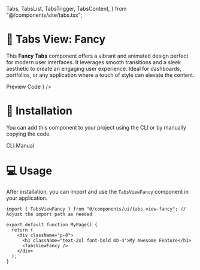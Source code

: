  Tabs,
  TabsList,
  TabsTrigger,
  TabsContent,
} from "@/components/site/tabs.tsx";


# 💎 Tabs View: Fancy

This **Fancy Tabs** component offers a vibrant and animated design perfect for modern user interfaces. It leverages smooth transitions and a sleek aesthetic to create an engaging user experience. Ideal for dashboards, portfolios, or any application where a touch of style can elevate the content.

<Tabs defaultValue="preview" className="">
  <TabsList>
    <TabsTrigger value="preview">Preview</TabsTrigger>
    <TabsTrigger value="code">Code</TabsTrigger>
  </TabsList>
  <TabsContent value="preview">
    <ComponentRenderer component={<TabsViewFancy />} />
  </TabsContent>
  <TabsContent value="code">
    <CodeBlock filePath="src/app/components/tabs-fancy/tabs-view-fancy.tsx" />
  </TabsContent>
</Tabs>

# 🚀 Installation
You can add this component to your project using the CLI or by manually copying the code.

<Tabs defaultValue="cli" className="">
  <TabsList>
    <TabsTrigger value="cli">CLI</TabsTrigger>
    <TabsTrigger value="manual">Manual</TabsTrigger>
  </TabsList>
  <TabsContent value="cli">
    <Cli command={`add tabs-fancy.json`} />
  </TabsContent>

  <TabsContent value="manual">
    <CodeBlock filePath="src/app/components/tabs-fancy/tabs-view-fancy.tsx" />
  </TabsContent>
</Tabs>



# 💻 Usage

After installation, you can import and use the `TabsViewFancy` component in your application.

```tsx
import { TabsViewFancy } from "@/components/ui/tabs-view-fancy"; // Adjust the import path as needed

export default function MyPage() {
  return (
    <div className="p-8">
      <h1 className="text-2xl font-bold mb-4">My Awesome Feature</h1>
      <TabsViewFancy />
    </div>
  );
}
```